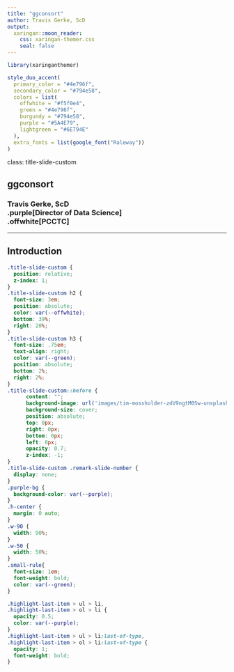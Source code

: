 ```yaml
---
title: "ggconsort"
author: Travis Gerke, ScD
output:
  xaringan::moon_reader:
    css: xaringan-themer.css
    seal: false
---
```


```r
library(xaringanthemer)

style_duo_accent(
  primary_color = "#4e796f",
  secondary_color = "#794e58",
  colors = list(
    offwhite = "#f5f0e4",
    green = "#4e796f",
    burgundy = "#794e58",
    purple = "#5A4E79",
    lightgreen = "#6E794E"
  ),
  extra_fonts = list(google_font("Raleway"))
)
```

class: title-slide-custom

## ggconsort

### Travis Gerke, ScD <br> .purple[Director of Data Science] <br> .offwhite[PCCTC]

<!--
Photo by <a href="https://unsplash.com/@timmossholder?utm_source=unsplash&utm_medium=referral&utm_content=creditCopyText">Tim Mossholder</a> on <a href="https://unsplash.com/s/photos/selection?utm_source=unsplash&utm_medium=referral&utm_content=creditCopyText">Unsplash</a>
-->

---

## Introduction



```css
.title-slide-custom {
  position: relative;
  z-index: 1;
}
.title-slide-custom h2 {
  font-size: 3em;
  position: absolute;
  color: var(--offwhite);
  bottom: 39%;
  right: 20%;
}
.title-slide-custom h3 {
  font-size: .75em;
  text-align: right;
  color: var(--green);
  position: absolute;
  bottom: 2%;
  right: 2%;
}
.title-slide-custom::before {    
      content: "";
      background-image: url('images/tim-mossholder-zdV9ngtM0Sw-unsplash.jpg');
      background-size: cover;
      position: absolute;
      top: 0px;
      right: 0px;
      bottom: 0px;
      left: 0px;
      opacity: 0.7;
      z-index: -1;
}
.title-slide-custom .remark-slide-number {
  display: none;
}
.purple-bg {
  background-color: var(--purple);
}
.h-center {
  margin: 0 auto;
}
.w-90 {
  width: 90%;
}
.w-50 {
  width: 50%;
}
.small-rule{
  font-size: 1em;
  font-weight: bold;
  color: var(--green);
}

.highlight-last-item > ul > li, 
.highlight-last-item > ol > li {
  opacity: 0.5;
  color: var(--purple);
}
.highlight-last-item > ul > li:last-of-type,
.highlight-last-item > ol > li:last-of-type {
  opacity: 1;
  font-weight: bold;
}
```
